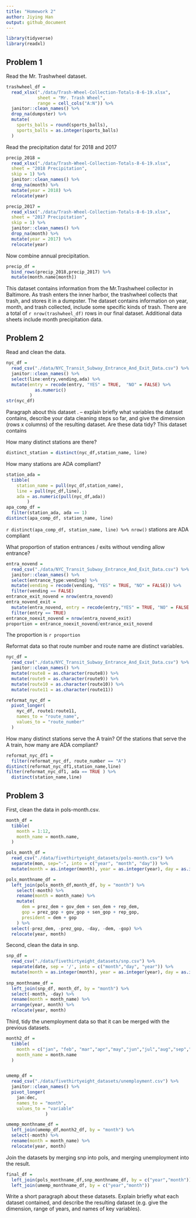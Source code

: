 ```yaml
---
title: "Homework 2"
author: Jiying Han
output: github_document
---
```



```r
library(tidyverse)
library(readxl)
```


## Problem 1

Read the Mr. Trashwheel dataset.

```r
trashwheel_df = 
  read_xlsx("./data/Trash-Wheel-Collection-Totals-8-6-19.xlsx",
            sheet = "Mr. Trash Wheel",
            range = cell_cols("A:N")) %>% 
  janitor::clean_names() %>% 
  drop_na(dumpster) %>% 
  mutate(
    sports_balls = round(sports_balls),
    sports_balls = as.integer(sports_balls)
  )
```


Read the precipitation data! for 2018 and 2017

```r
precip_2018 = 
  read_xlsx("./data/Trash-Wheel-Collection-Totals-8-6-19.xlsx",
  sheet = "2018 Precipitation", 
  skip = 1) %>% 
  janitor::clean_names() %>% 
  drop_na(month) %>% 
  mutate(year = 2018) %>% 
  relocate(year)

precip_2017 = 
  read_xlsx("./data/Trash-Wheel-Collection-Totals-8-6-19.xlsx",
  sheet = "2017 Precipitation", 
  skip = 1) %>% 
  janitor::clean_names() %>% 
  drop_na(month) %>% 
  mutate(year = 2017) %>% 
  relocate(year)
```

Now combine annual precipitation.

```r
precip_df = 
  bind_rows(precip_2018,precip_2017) %>% 
  mutate(month.name[month])
```


This dataset contains information from the Mr.Trashwheel collector in Baltimore. As trash enters the inner harbor, the trashwheel collects that trash, and stores it in a dumpster. The dataset contains information on year, month, and trash collected, include some specific kinds of trash. There are a total of `r nrow(trashwheel_df)` rows in our final dataset. Additional data sheets include month precipitation data.



## Problem 2


Read and clean the data.
```r
nyc_df = 
  read_csv("./data/NYC_Transit_Subway_Entrance_And_Exit_Data.csv") %>%
  janitor::clean_names() %>% 
  select(line:entry,vending,ada) %>% 
  mutate(entry = recode(entry, "YES" = TRUE,  "NO" = FALSE) %>% 
           as.numeric()
         )
str(nyc_df)
```


Paragraph about this dataset .
– explain briefly what variables the dataset contains, describe your data cleaning steps so far, and give the dimension (rows x columns) of the resulting dataset. Are these data tidy?
This dataset contains 


How many distinct stations are there?
```r
distinct_station = distinct(nyc_df,station_name, line)
```


How many stations are ADA compliant?
```r
station_ada = 
  tibble(
    station_name = pull(nyc_df,station_name),
    line = pull(nyc_df,line),
    ada = as.numeric(pull(nyc_df,ada))
        ) 
apa_comp_df = 
  filter(station_ada, ada == 1) 
distinct(apa_comp_df, station_name, line)
```

`r distinct(apa_comp_df, station_name, line) %>% nrow()` stations are ADA compliant

What proportion of station entrances / exits without vending allow entrance?
```r
entra_novend = 
  read_csv("./data/NYC_Transit_Subway_Entrance_And_Exit_Data.csv") %>%
  janitor::clean_names() %>% 
  select(entrance_type:vending) %>% 
  mutate(vending = recode(vending, "YES" = TRUE, "NO" = FALSE)) %>% 
  filter(vending == FALSE)
entrance_exit_novend = nrow(entra_novend)
entra_novend_exit = 
  mutate(entra_novend, entry = recode(entry,"YES" = TRUE, "NO" = FALSE )) %>% 
  filter(entry == TRUE)
entrance_noexit_novend = nrow(entra_novend_exit)
proportion = entrance_noexit_novend/entrance_exit_novend
```
The proportion is `r proportion`

Reformat data so that route number and route name are distinct variables. 
```r
nyc_df = 
  read_csv("./data/NYC_Transit_Subway_Entrance_And_Exit_Data.csv") %>%
  janitor::clean_names() %>% 
  mutate(route8 = as.character(route8)) %>% 
  mutate(route9 = as.character(route9)) %>%
  mutate(route10 = as.character(route10)) %>% 
  mutate(route11 = as.character(route11)) 

reformat_nyc_df = 
  pivot_longer(
    nyc_df, route1:route11,
    names_to = "route_name",
    values_to = "route_number"
  )
```


How many distinct stations serve the A train? Of the stations that serve the A train, how many are ADA compliant?
```r
reformat_nyc_df1 = 
  filter(reformat_nyc_df, route_number == "A") 
distinct(reformat_nyc_df1,station_name,line)
filter(reformat_nyc_df1, ada == TRUE ) %>% 
  distinct(station_name,line)
```

## Problem 3


First, clean the data in pols-month.csv. 
```r

month_df = 
  tibble(
    month = 1:12,
    month_name = month.name,
  )

pols_month_df = 
  read_csv("./data/fivethirtyeight_datasets/pols-month.csv") %>% 
  separate(mon, sep="-", into = c("year", "month", "day")) %>% 
  mutate(month = as.integer(month), year = as.integer(year), day = as.integer(day))

pols_monthname_df = 
  left_join(pols_month_df,month_df, by = "month") %>% 
    select(-month) %>% 
    rename(month = month_name) %>% 
    mutate(
      dem = prez_dem + gov_dem + sen_dem + rep_dem,
      gop = prez_gop + gov_gop + sen_gop + rep_gop,
      president = dem + gop
    ) %>% 
  select(-prez_dem, -prez_gop, -day, -dem, -gop) %>% 
  relocate(year, month) 

```




Second, clean the data in snp.
```r
snp_df = 
  read_csv("./data/fivethirtyeight_datasets/snp.csv") %>% 
  separate(date, sep = '/', into = c("month","day", "year")) %>% 
  mutate(month = as.integer(month), year = as.integer(year), day = as.integer(day))
  
snp_monthname_df = 
  left_join(snp_df, month_df, by = "month") %>% 
  select(-month, -day) %>% 
  rename(month = month_name) %>% 
  arrange(year, month) %>% 
  relocate(year, month) 
```




Third, tidy the unemployment data so that it can be merged with the previous datasets. 
```r
month2_df = 
  tibble(
    month = c("jan", "feb", "mar","apr","may","jun","jul","aug","sep","oct","nov","dec"),
    month_name = month.name
  )


umemp_df = 
  read_csv("./data/fivethirtyeight_datasets/unemployment.csv") %>% 
  janitor::clean_names() %>% 
  pivot_longer(
    jan:dec,
    names_to = "month",
    values_to = "variable"
               )  

umemp_monthname_df = 
  left_join(umemp_df,month2_df, by = "month") %>% 
  select(-month) %>% 
  rename(month = month_name) %>% 
  relocate(year, month)
```



Join the datasets by merging snp into pols, and merging unemployment into the result.
```r
final_df = 
  left_join(pols_monthname_df,snp_monthname_df, by = c("year","month")) %>% 
  left_join(umemp_monthname_df, by = c("year","month"))
```


Write a short paragraph about these datasets. Explain briefly what each dataset contained, and describe the resulting dataset (e.g. give the dimension, range of years, and names of key variables).

